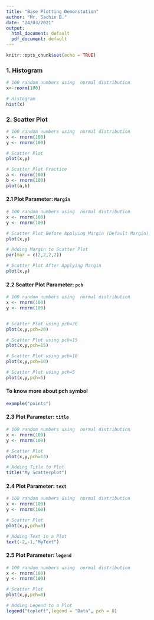 ```yaml
---
title: "Base Plotting Demonstation"
author: "Mr. Sachin B."
date: "24/03/2021"
output:
  html_document: default
  pdf_document: default
---
```


```r
knitr::opts_chunk$set(echo = TRUE)
```

### 1. Histogram
```r

# 100 random numbers using  normal distribution 
x<-rnorm(100)

# Histogram
hist(x)

```

### 2. Scatter Plot
```r

# 100 random numbers using  normal distribution 
x <- rnorm(100)
y <- rnorm(100)

# Scatter Plot
plot(x,y)

# Scatter Plot Practice
a <- rnorm(100)
b <- rnorm(100)
plot(a,b)

```

#### 2.1 Plot Parameter: `Margin`
```r

# 100 random numbers using  normal distribution 
x <- rnorm(100)
y <- rnorm(100)

# Scatter Plot Before Applying Margin (Default Margin)
plot(x,y)
```

```r
# Adding Margin to Scatter Plot
par(mar = c(2,2,2,2))

# Scatter Plot After Applying Margin
plot(x,y)

```


#### 2.2 Scatter Plot Parameter: `pch`
```r

# 100 random numbers using  normal distribution 
x <- rnorm(100)
y <- rnorm(100)


# Scatter Plot using pch=20
plot(x,y,pch=20)

# Scatter Plot using pch=15
plot(x,y,pch=15)

# Scatter Plot using pch=10
plot(x,y,pch=10)

# Scatter Plot using pch=5
plot(x,y,pch=5)
```

#### To know more about pch symbol
```r
example("points")
```

#### 2.3 Plot Parameter: `title`
```r
# 100 random numbers using  normal distribution 
x <- rnorm(100)
y <- rnorm(100)

# Scatter Plot
plot(x,y,pch=13)

# Adding Title to Plot
title("My Scatterplot")

```

#### 2.4 Plot Parameter: `text`
```r
# 100 random numbers using  normal distribution 
x <- rnorm(100)
y <- rnorm(100)

# Scatter Plot
plot(x,y,pch=8)

# Adding Text in a Plot
text(-2,-1,"MyText")

```

#### 2.5 Plot Parameter: `legend`
```r
# 100 random numbers using  normal distribution 
x <- rnorm(100)
y <- rnorm(100)

# Scatter Plot
plot(x,y,pch=8)

# Adding Legend to a Plot
legend("topleft",legend = "Data", pch = 8)

```